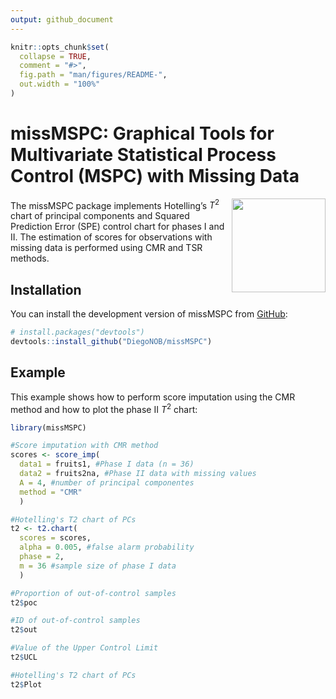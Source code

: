 ```yaml
---
output: github_document
---
```


```r
knitr::opts_chunk$set(
  collapse = TRUE,
  comment = "#>",
  fig.path = "man/figures/README-",
  out.width = "100%"
)
```

# missMSPC: Graphical Tools for Multivariate Statistical Process Control (MSPC) with Missing Data

<img src='man/figures/logo.png' align="right" height="150" />

<!-- badges: start -->
<!-- badges: end -->

The missMSPC package implements Hotelling’s $T^2$ chart of principal components and Squared Prediction Error (SPE) control chart for phases I and II. The estimation of scores for observations with missing data is performed using CMR and TSR methods.

## Installation

<!-- You can install the released version of missMSPC from [CRAN](https://CRAN.R-project.org) with: -->

<!-- ``` r -->
<!-- install.packages("missMSPC") -->
<!-- ``` -->

You can install the development version of missMSPC from [GitHub](https://github.com/DiegoNOB/missMSPC):

``` r
# install.packages("devtools")
devtools::install_github("DiegoNOB/missMSPC")
```

## Example

This example shows how to perform score imputation using the CMR method and how to plot the phase II $T^2$ chart:

```r
library(missMSPC)

#Score imputation with CMR method
scores <- score_imp(
  data1 = fruits1, #Phase I data (n = 36)
  data2 = fruits2na, #Phase II data with missing values
  A = 4, #number of principal componentes
  method = "CMR"
  )

#Hotelling's T2 chart of PCs
t2 <- t2.chart(
  scores = scores, 
  alpha = 0.005, #false alarm probability
  phase = 2, 
  m = 36 #sample size of phase I data
  )

#Proportion of out-of-control samples
t2$poc

#ID of out-of-control samples
t2$out

#Value of the Upper Control Limit
t2$UCL

#Hotelling's T2 chart of PCs
t2$Plot
```

